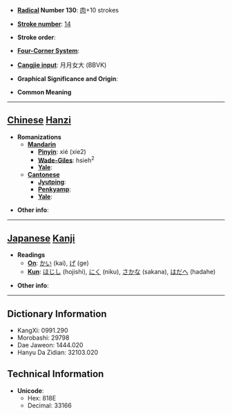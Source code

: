 * '''[[Wiktionary:Chinese radical index| Radical]] Number 130''': [[Wiktionary:Chinese radical index 肉|肉]]+10 strokes

* '''[[Wiktionary:Chinese total strokes index|Stroke number]]''': [[Wiktionary:Chinese total strokes index 14|14]]

* '''Stroke order''': 

* '''[[Wiktionary:Chinese four corner index|Four-Corner System]]''': 

* '''[[Wiktionary:Chinese Cangjie index|Cangjie input]]''': 月月女大 (BBVK)

* '''Graphical Significance and Origin''': 

* '''Common Meaning'''

----

== [[Chinese]] [[Hanzi]] ==

* '''Romanizations'''
** '''[[Mandarin]]'''
*** '''[[Pinyin]]''': xié (xie2)
*** '''[[Wade-Giles]]''': hsieh<sup>2</sup>
*** '''[[Yale]]''': 
** '''[[Cantonese]]'''
*** '''[[Jyutping]]''':
*** '''[[Penkyamp]]''': 
*** '''[[Yale]]''': 

* '''Other info''': 

----

== [[Japanese]] [[Kanji]] ==

* '''Readings'''
** '''[[On]]''': [[かい]] (kai), [[げ]] (ge)
** '''[[Kun]]''': [[ほじし]] (hojishi), [[にく]] (niku), [[さかな]] (sakana), [[はだへ]] (hadahe)

* '''Other info''':  

----

== Dictionary Information ==

* KangXi: 0991.290
* Morobashi: 29798
* Dae Jaweon: 1444.020
* Hanyu Da Zidian: 32103.020

== Technical Information ==

* '''Unicode''':
** Hex: 818E
** Decimal: 33166